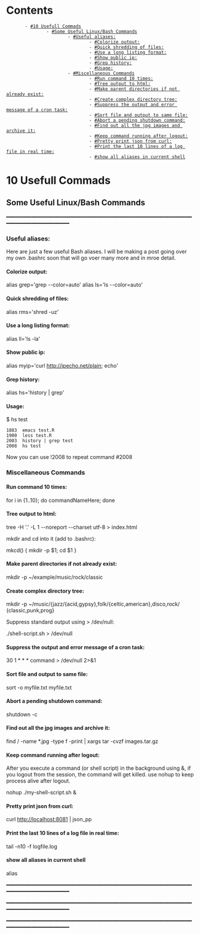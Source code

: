 = Contents =
        - [[#10 Usefull Commads]]
                - [[#Some Useful Linux/Bash Commands]]
                        - [[#Useful aliases:]]
                                - [[#Colorize output:]]
                                - [[#Quick shredding of files:]]
                                - [[#Use a long listing format:]]
                                - [[#Show public ip:]]
                                - [[#Grep history:]]
                                - [[#Usage:]]
                        - [[#Miscellaneous Commands]]
                                - [[#Run command 10 times:]]
                                - [[#Tree output to html:]]
                                - [[#Make parent directories if not already exist:]]
                                - [[#Create complex directory tree:]]
                                - [[#Suppress the output and error message of a cron task:]]
                                - [[#Sort file and output to same file:]]
                                - [[#Abort a pending shutdown command:]]
                                - [[#Find out all the jpg images and archive it:]]
                                - [[#Keep command running after logout:]]
                                - [[#Pretty print json from curl:]]
                                - [[#Print the last 10 lines of a log file in real time:]]
                                - [[#show all aliases in current shell]]

= 10 Usefull Commads =




== Some Useful Linux/Bash Commands ==
━━━━━━━━━━━━━━━━━━━━━━━━━━━━━━━━━━━━━━━━━━━━━━━━━━━━━━━━━━━━━━━━━━━━━━━━━━━━━━━
=== Useful aliases: ===

Here are just a few useful Bash aliases. I will be making a post going over my
own .bashrc soon that will go voer many more and in mroe detail.

==== Colorize output: ====

alias grep='grep --color=auto'
alias ls='ls --color=auto'

==== Quick shredding of files: ====

alias rms='shred -uz'

==== Use a long listing format: ====

alias ll='ls -la'

==== Show public ip: ====

alias myip='curl http://ipecho.net/plain; echo'

==== Grep history: ====

alias hs='history | grep'

==== Usage: ====

$ hs test
 1883  emacs test.R
 1900  less test.R
 2003  history | grep test
 2008  hs test

Now you can use !2008 to repeat command #2008

=== Miscellaneous Commands ===

==== Run command 10 times: ====

for i in {1..10}; do commandNameHere; done

==== Tree output to html: ====

tree -H '.' -L 1 --noreport --charset utf-8 > index.html

mkdir and cd into it (add to .bashrc):

mkcd() { mkdir -p $1; cd $1 }

==== Make parent directories if not already exist: ====

mkdir -p ~/example/music/rock/classic

==== Create complex directory tree: ====

mkdir -p ~/music/{jazz/{acid,gypsy},folk/{celtic,american},disco,rock/
{classic,punk,prog}

Suppress standard output using > /dev/null:

./shell-script.sh > /dev/null

==== Suppress the output and error message of a cron task: ====

30 1 * * * command > /dev/null 2>&1

==== Sort file and output to same file: ====

sort -o myfile.txt myfile.txt

==== Abort a pending shutdown command: ====

shutdown -c

==== Find out all the jpg images and archive it: ====

find / -name *.jpg -type f -print | xargs tar -cvzf images.tar.gz

==== Keep command running after logout: ====

After you execute a command (or shell script) in the background using &, if you
logout from the session, the command will get killed. use nohup to keep process
alive after logout.

nohup ./my-shell-script.sh &

==== Pretty print json from curl: ====

curl http://localhost:8081 | json_pp

==== Print the last 10 lines of a log file in real time: ====

tail -n10 -f logfile.log

==== show all aliases in current shell ====

alias


━━━━━━━━━━━━━━━━━━━━━━━━━━━━━━━━━━━━━━━━━━━━━━━━━━━━━━━━━━━━━━━━━━━━━━━━━━━━━━━


━━━━━━━━━━━━━━━━━━━━━━━━━━━━━━━━━━━━━━━━━━━━━━━━━━━━━━━━━━━━━━━━━━━━━━━━━━━━━━━

━━━━━━━━━━━━━━━━━━━━━━━━━━━━━━━━━━━━━━━━━━━━━━━━━━━━━━━━━━━━━━━━━━━━━━━━━━━━━━━
